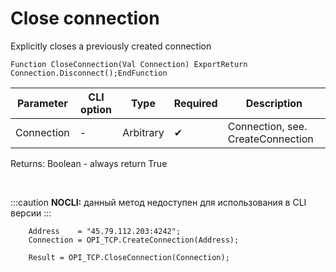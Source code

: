 ﻿---
sidebar_position: 2
---


# Close connection 
 Explicitly closes a previously created connection



`Function CloseConnection(Val Connection) ExportReturn Connection.Disconnect();EndFunction`

  | Parameter | CLI option | Type | Required | Description |
  |-|-|-|-|-|
  | Connection | - | Arbitrary | &#x2714; | Connection, see. CreateConnection |

  
  Returns:  Boolean - always return True

<br/>


:::caution
**NOCLI:** данный метод недоступен для использования в CLI версии
:::
<br/>



```bsl title="1C:Enterprise/OneScript code example"
    Address    = "45.79.112.203:4242";
    Connection = OPI_TCP.CreateConnection(Address);

    Result = OPI_TCP.CloseConnection(Connection);
```
 




